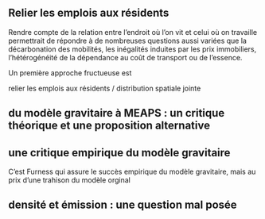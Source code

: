 ## Relier les emplois aux résidents

Rendre compte de la relation entre l'endroit où l'on vit et celui où on travaille permettrait de répondre à de nombreuses questions aussi variées que la décarbonation des mobilités, les inégalités induites par les prix immobiliers, l'hétérogénéité de la dépendance au coût de transport ou de l'essence.

Un première approche fructueuse est

relier les emplois aux résidents / distribution spatiale jointe

## du modèle gravitaire à MEAPS : un critique théorique et une proposition alternative

## une critique empirique du modèle gravitaire

C'est Furness qui assure le succès empirique du modèle gravitaire, mais au prix d'une trahison du modèle orginal

## densité et émission : une question mal posée
